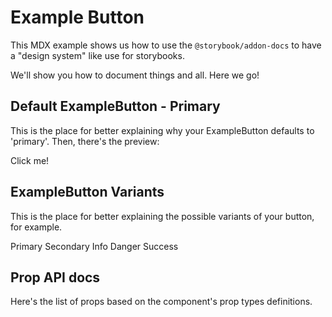 

<Meta title="Components | Buttons" component={ExampleButton} />

# Example Button

This MDX example shows us how to use the `@storybook/addon-docs` to have a "design system" like use for storybooks.

We'll show you how to document things and all. Here we go!

## Default ExampleButton - Primary

This is the place for better explaining why your ExampleButton defaults to 'primary'. Then, there's the preview:

<Preview>
  <Story name="Default ExampleButton - Primary">
    <ExampleButton>Click me!</ExampleButton>
  </Story>
</Preview>

## ExampleButton Variants

This is the place for better explaining the possible variants of your button, for example.

<Preview>
  <Story name="ExampleButton Variants">
    <Fragment>
      <ExampleButton type="primary">Primary</ExampleButton>
      <ExampleButton type="secondary">Secondary</ExampleButton>
      <ExampleButton type="info">Info</ExampleButton>
      <ExampleButton type="danger">Danger</ExampleButton>
      <ExampleButton type="success">Success</ExampleButton>
    </Fragment>
  </Story>
</Preview>

## Prop API docs

Here's the list of props based on the component's prop types definitions.

<Props of={ExampleButton} />
